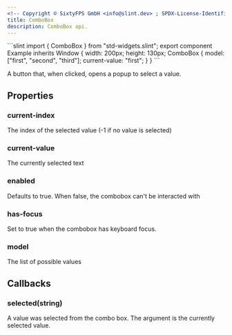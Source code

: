 ```yaml
---
<!-- Copyright © SixtyFPS GmbH <info@slint.dev> ; SPDX-License-Identifier: MIT -->
title: ComboBox
description: ComboBox api.
---
```



<CodeSnippetMD imagePath="/src/assets/generated/std-widget-combobox-example.png"  imageWidth="200" imageHeight="200"  imageAlt='combobox example'>
```slint
import { ComboBox } from "std-widgets.slint";
export component Example inherits Window {
    width: 200px;
    height: 130px;
    ComboBox {
        model: ["first", "second", "third"];
        current-value: "first";
    }
}
```
</CodeSnippetMD>

A button that, when clicked, opens a popup to select a value.

## Properties

### current-index
<SlintProperty propName="current-index" typeName="int" defaultValue="-1" propertyVisibility="in-out">
The index of the selected value (-1 if no value is selected)
</SlintProperty>

### current-value
<SlintProperty propName="current-value" typeName="string" defaultValue='""' propertyVisibility="in-out">
The currently selected text
</SlintProperty>

### enabled
<SlintProperty propName="enabled" typeName="bool" defaultValue="true">
Defaults to true. When false, the combobox can't be interacted with
</SlintProperty>

### has-focus
<SlintProperty propName="has-focus" typeName="bool" defaultValue="false" propertyVisibility="out">
Set to true when the combobox has keyboard focus.
</SlintProperty>

### model
<SlintProperty propName="model" typeName="[string]" defaultValue="[]">
The list of possible values
</SlintProperty>


## Callbacks

### selected(string)
A value was selected from the combo box. The argument is the currently selected value.






